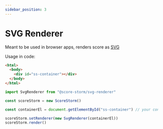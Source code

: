 ```yaml
---
sidebar_position: 3
---
```


# SVG Renderer

Meant to be used in browser apps, renders score as [SVG](https://developer.mozilla.org/en-US/docs/Web/SVG)


<FontLoader>
  <Demo renderer="svg" musicXml={xml} />
</FontLoader>

Usage in code:

```html
<html>
  <body>
    <div id="ss-container"></div>
  </body>
</html>
```

```js
import SvgRenderer from "@score-storm/svg-renderer"

const scoreStorm = new ScoreStorm()

const containerEl = document.getElementById("ss-container") // your container element, usually div

scoreStorm.setRenderer(new SvgRenderer(containerEl))
scoreStorm.render()
```
